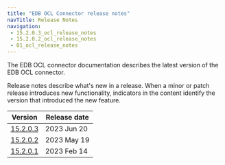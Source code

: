```yaml
---
title: "EDB OCL Connector release notes"
navTitle: Release Notes
navigation: 
 - 15.2.0.3_ocl_release_notes
 - 15.2.0.2_ocl_release_notes
 - 01_ocl_release_notes
---
```


The EDB OCL connector documentation describes the latest version of the EDB OCL connector. 

Release notes describe what's new in a release. When a minor or patch release introduces new functionality, indicators in the content identify the version that introduced the new feature.

|                Version                 | Release date |
| -------------------------------------- | ------------ |
| [15.2.0.3](15.2.0.3_ocl_release_notes) | 2023 Jun 20  |
| [15.2.0.2](15.2.0.2_ocl_release_notes) | 2023 May 19  |
| [15.2.0.1](01_ocl_release_notes)       | 2023 Feb 14  |


